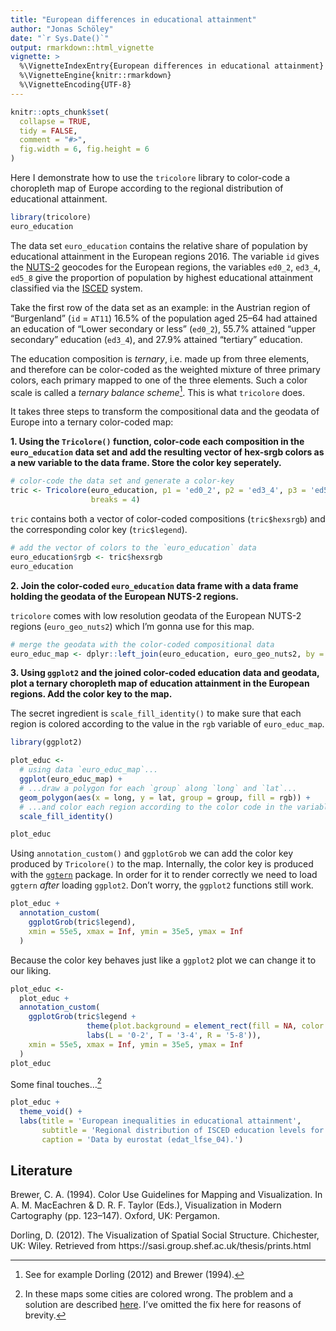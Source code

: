 ```yaml
---
title: "European differences in educational attainment"
author: "Jonas Schöley"
date: "`r Sys.Date()`"
output: rmarkdown::html_vignette
vignette: >
  %\VignetteIndexEntry{European differences in educational attainment}
  %\VignetteEngine{knitr::rmarkdown}
  %\VignetteEncoding{UTF-8}
---
```


```r
knitr::opts_chunk$set(
  collapse = TRUE,
  tidy = FALSE,
  comment = "#>",
  fig.width = 6, fig.height = 6
)
```

Here I demonstrate how to use the `tricolore` library to color-code a choropleth map of Europe according to the regional distribution of educational attainment.

```r
library(tricolore)
euro_education
```

The data set `euro_education` contains the relative share of population by educational attainment in the European regions 2016. The variable `id` gives the [NUTS-2](https://en.wikipedia.org/wiki/Nomenclature_of_Territorial_Units_for_Statistics) geocodes for the European regions, the variables `ed0_2`, `ed3_4`, `ed5_8` give the proportion of population by highest educational attainment classified via the [ISCED](https://en.wikipedia.org/wiki/International_Standard_Classification_of_Education) system.

Take the first row of the data set as an example: in the Austrian region of "Burgenland" (`id` = `AT11`) 16.5% of the population aged 25--64 had attained an education of "Lower secondary or less" (`ed0_2`), 55.7% attained "upper secondary" education (`ed3_4`), and 27.9% attained "tertiary" education.

The education composition is *ternary*, i.e. made up from three elements, and therefore can be color-coded as the weighted mixture of three primary colors, each primary mapped to one of the three elements. Such a color scale is called a *ternary balance scheme*^[See for example Dorling (2012) and Brewer (1994).]. This is what `tricolore` does.

It takes three steps to transform the compositional data and the geodata of Europe into a ternary color-coded map:

**1. Using the `Tricolore()` function, color-code each composition in the `euro_education` data set and add the resulting vector of hex-srgb colors as a new variable to the data frame. Store the color key seperately.**

```r
# color-code the data set and generate a color-key
tric <- Tricolore(euro_education, p1 = 'ed0_2', p2 = 'ed3_4', p3 = 'ed5_8',
                  breaks = 4)
```

`tric` contains both a vector of color-coded compositions (`tric$hexsrgb`) and the corresponding color key (`tric$legend`).

```r
# add the vector of colors to the `euro_education` data
euro_education$rgb <- tric$hexsrgb
euro_education
```

**2. Join the color-coded `euro_education` data frame with a data frame holding the geodata of the European NUTS-2 regions.**

`tricolore` comes with low resolution geodata of the European NUTS-2 regions (`euro_geo_nuts2`) which I'm gonna use for this map.

```r
# merge the geodata with the color-coded compositional data
euro_educ_map <- dplyr::left_join(euro_education, euro_geo_nuts2, by = 'id')
```

**3. Using `ggplot2` and the joined color-coded education data and geodata, plot a ternary choropleth map of education attainment in the European regions. Add the color key to the map.**

The secret ingredient is `scale_fill_identity()` to make sure that each region is colored according to the value in the `rgb` variable of `euro_educ_map`.

```r
library(ggplot2)

plot_educ <-
  # using data `euro_educ_map`...
  ggplot(euro_educ_map) +
  # ...draw a polygon for each `group` along `long` and `lat`...
  geom_polygon(aes(x = long, y = lat, group = group, fill = rgb)) +
  # ...and color each region according to the color code in the variable `rgb`
  scale_fill_identity()

plot_educ 
```

Using `annotation_custom()` and `ggplotGrob` we can add the color key produced by `Tricolore()` to the map. Internally, the color key is produced with the [`ggtern`](http://www.ggtern.com/) package. In order for it to render correctly we need to load `ggtern` *after* loading `ggplot2`. Don't worry, the `ggplot2` functions still work.

```r
plot_educ +
  annotation_custom(
    ggplotGrob(tric$legend),
    xmin = 55e5, xmax = Inf, ymin = 35e5, ymax = Inf
  )
```

Because the color key behaves just like a `ggplot2` plot we can change it to our liking.

```r
plot_educ <-
  plot_educ +
  annotation_custom(
    ggplotGrob(tric$legend +
                 theme(plot.background = element_rect(fill = NA, color = NA)) +
                 labs(L = '0-2', T = '3-4', R = '5-8')),
    xmin = 55e5, xmax = Inf, ymin = 35e5, ymax = Inf
  )
plot_educ
```

Some final touches...^[In these maps some cities are colored wrong. The problem and a solution are described [here](https://stackoverflow.com/questions/21748852/choropleth-map-in-ggplot-with-polygons-that-have-holes/32186989#32186989). I've omitted the fix here for reasons of brevity.]

```r
plot_educ +
  theme_void() +
  labs(title = 'European inequalities in educational attainment',
       subtitle = 'Regional distribution of ISCED education levels for people aged 25-64 in 2016.',
       caption = 'Data by eurostat (edat_lfse_04).')
```

Literature
----------

Brewer, C. A. (1994). Color Use Guidelines for Mapping and Visualization. In A. M. MacEachren & D. R. F. Taylor (Eds.), Visualization in Modern Cartography (pp. 123–147). Oxford, UK: Pergamon.

Dorling, D. (2012). The Visualization of Spatial Social Structure. Chichester, UK: Wiley. Retrieved from https://sasi.group.shef.ac.uk/thesis/prints.html
